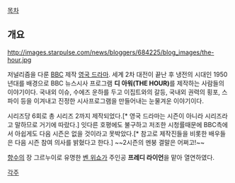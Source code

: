 [[목차]]

== 개요 ==

http://images.starpulse.com/news/bloggers/684225/blog_images/the-hour.jpg

저널리즘을 다룬 [[BBC]] 제작 [[영국 드라마]]. 세계 2차 대전이 끝난 후 냉전의 시대인 1950년대를 배경으로 BBC 뉴스시사 프로그램 '''디 아워(THE HOUR)'''를 제작하는 사람들의 이야기이다. 국내외 이슈, 수에즈 운하를 두고 이집트와의 갈등, 국내외 권력의 횡포, 스파이 등을 이겨내고 진정한 시사프로그램을 만들어내는 눈물겨운 이야기이다.

시리즈당 6회로 총 시리즈 2까지 제작되었다.[* 영국 드라마는 시즌이 아니라 시리즈라고 말하므로 거기에 따랐다.] 잇다른 호평에도 불구하고 저조한 시청률때문에 BBC측에서 아쉽게도 다음 시즌은 없을 것이라고 못박았다.[* 참고로 제작진들을 비롯한 배우들은 다음 시즌 참여 의사를 밝혔다고 한다.] ~~2시즌의 멘붕 결말은 어쩌고!~~

[[향수]]의 장 그르누이로 유명한 [[벤 위쇼]]가 주인공 '''프레디 라이언'''을 맡아 열연하였다.


[[각주]]
